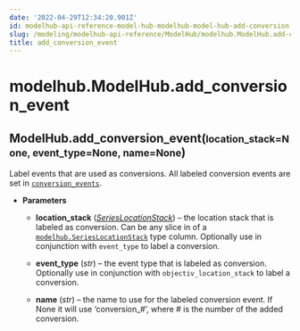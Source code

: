```yaml
---
date: '2022-04-29T12:34:20.901Z'
id: modelhub-api-reference-model-hub-modelhub-model-hub-add-conversion-event
slug: /modeling/modelhub-api-reference/ModelHub/modelhub.ModelHub.add-conversion-event/
title: add_conversion_event
---
```


# modelhub.ModelHub.add_conversion_event

<div class="method">
<h2 class="signature-class"><span class="additional-name">ModelHub.</span><span class="name">add_conversion_event(</span><small class="parameter-list"><span class="parameter" id="location_stack">location_stack=None</span>, <span class="parameter" id="event_type">event_type=None</span>, <span class="parameter" id="name">name=None</span></small>)</h2>


<div class="content">

Label events that are used as conversions. All labeled conversion events are set in
[`conversion_events`](/docs/modeling/modelhub-api-reference/ModelHub/modelhub.ModelHub.conversion-events/#modelhub.ModelHub.conversion-events).


* **Parameters**

    
    * **location_stack** ([*SeriesLocationStack*](/docs/modeling/modelhub-api-reference/SeriesLocationStack/modelhub.SeriesLocationStack/#modelhub.SeriesLocationStack)) – the location stack that is labeled as conversion. Can be any slice in of a
    [`modelhub.SeriesLocationStack`](/docs/modeling/modelhub-api-reference/SeriesLocationStack/modelhub.SeriesLocationStack/#modelhub.SeriesLocationStack) type column. Optionally use in conjunction with
    `event_type` to label a conversion.


    * **event_type** (*str*) – the event type that is labeled as conversion. Optionally use in conjunction with
    `objectiv_location_stack` to label a conversion.


    * **name** (*str*) – the name to use for the labeled conversion event. If None it will use ‘conversion_#’,
    where # is the number of the added conversion.



</div>

</div>
